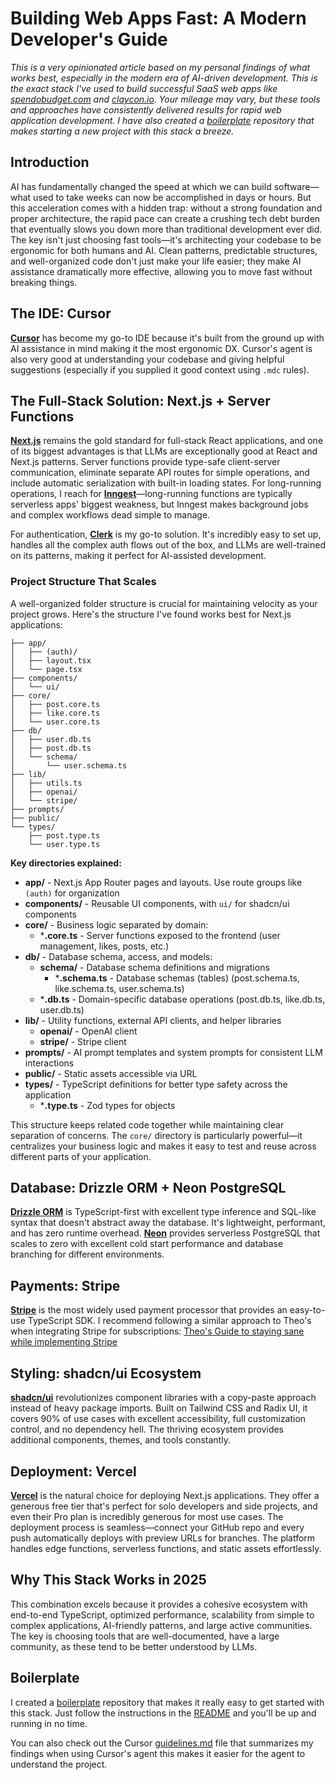 
# Building Web Apps Fast: A Modern Developer's Guide

<DateTime date="2025-07-07" />

*This is a very opinionated article based on my personal findings of what works best, especially in the modern era of AI-driven development. This is the exact stack I've used to build successful SaaS web apps like [spendobudget.com](https://spendobudget.com) and [claycon.io](https://claycon.io). Your mileage may vary, but these tools and approaches have consistently delivered results for rapid web application development. I have also created a [boilerplate](https://github.com/sergiosegrera/boilerplate) repository that makes starting a new project with this stack a breeze.*

## Introduction

AI has fundamentally changed the speed at which we can build software—what used to take weeks can now be accomplished in days or hours. But this acceleration comes with a hidden trap: without a strong foundation and proper architecture, the rapid pace can create a crushing tech debt burden that eventually slows you down more than traditional development ever did. The key isn't just choosing fast tools—it's architecting your codebase to be ergonomic for both humans and AI. Clean patterns, predictable structures, and well-organized code don't just make your life easier; they make AI assistance dramatically more effective, allowing you to move fast without breaking things.

## The IDE: Cursor

[**Cursor**](https://cursor.sh) has become my go-to IDE because it's built from the ground up with AI assistance in mind making it the most ergonomic DX. Cursor's agent is also very good at understanding your codebase and giving helpful suggestions (especially if you supplied it good context using `.mdc` rules).

## The Full-Stack Solution: Next.js + Server Functions

[**Next.js**](https://nextjs.org) remains the gold standard for full-stack React applications, and one of its biggest advantages is that LLMs are exceptionally good at React and Next.js patterns. Server functions provide type-safe client-server communication, eliminate separate API routes for simple operations, and include automatic serialization with built-in loading states. For long-running operations, I reach for [**Inngest**](https://inngest.com)—long-running functions are typically serverless apps' biggest weakness, but Inngest makes background jobs and complex workflows dead simple to manage.

For authentication, [**Clerk**](https://clerk.com) is my go-to solution. It's incredibly easy to set up, handles all the complex auth flows out of the box, and LLMs are well-trained on its patterns, making it perfect for AI-assisted development.

### Project Structure That Scales

A well-organized folder structure is crucial for maintaining velocity as your project grows. Here's the structure I've found works best for Next.js applications:

```
├── app/
│   ├── (auth)/
│   ├── layout.tsx
│   └── page.tsx
├── components/
│   └── ui/
├── core/
│   ├── post.core.ts
│   ├── like.core.ts
│   └── user.core.ts
├── db/
│   ├── user.db.ts
│   ├── post.db.ts
│   └── schema/
│       └── user.schema.ts
├── lib/
│   ├── utils.ts
│   ├── openai/
│   └── stripe/
├── prompts/
├── public/
└── types/
    ├── post.type.ts
    └── user.type.ts
```

**Key directories explained:**

- **app/** - Next.js App Router pages and layouts. Use route groups like `(auth)` for organization
- **components/** - Reusable UI components, with `ui/` for shadcn/ui components
- **core/** - Business logic separated by domain:
  - ***.core.ts** - Server functions exposed to the frontend (user management, likes, posts, etc.)
- **db/** - Database schema, access, and models:
  - **schema/** - Database schema definitions and migrations
    - ***.schema.ts** - Database schemas (tables) (post.schema.ts, like.schema.ts, user.schema.ts)
  - ***.db.ts** - Domain-specific database operations (post.db.ts, like.db.ts, user.db.ts)
- **lib/** - Utility functions, external API clients, and helper libraries
  - **openai/** - OpenAI client
  - **stripe/** - Stripe client
- **prompts/** - AI prompt templates and system prompts for consistent LLM interactions
- **public/** - Static assets accessible via URL
- **types/** - TypeScript definitions for better type safety across the application
  - ***.type.ts** - Zod types for objects

This structure keeps related code together while maintaining clear separation of concerns. The `core/` directory is particularly powerful—it centralizes your business logic and makes it easy to test and reuse across different parts of your application.

## Database: Drizzle ORM + Neon PostgreSQL

[**Drizzle ORM**](https://orm.drizzle.team) is TypeScript-first with excellent type inference and SQL-like syntax that doesn't abstract away the database. It's lightweight, performant, and has zero runtime overhead. [**Neon**](https://neon.tech) provides serverless PostgreSQL that scales to zero with excellent cold start performance and database branching for different environments.

## Payments: Stripe

[**Stripe**](https://stripe.com) is the most widely used payment processor that provides an easy-to-use TypeScript SDK. I recommend following a similar approach to Theo's when integrating Stripe for subscriptions: [Theo's Guide to staying sane while implementing Stripe](https://github.com/t3dotgg/stripe-recommendations)

## Styling: shadcn/ui Ecosystem

[**shadcn/ui**](https://ui.shadcn.com) revolutionizes component libraries with a copy-paste approach instead of heavy package imports. Built on Tailwind CSS and Radix UI, it covers 90% of use cases with excellent accessibility, full customization control, and no dependency hell. The thriving ecosystem provides additional components, themes, and tools constantly.

## Deployment: Vercel

[**Vercel**](https://vercel.com) is the natural choice for deploying Next.js applications. They offer a generous free tier that's perfect for solo developers and side projects, and even their Pro plan is incredibly generous for most use cases. The deployment process is seamless—connect your GitHub repo and every push automatically deploys with preview URLs for branches. The platform handles edge functions, serverless functions, and static assets effortlessly.

## Why This Stack Works in 2025

This combination excels because it provides a cohesive ecosystem with end-to-end TypeScript, optimized performance, scalability from simple to complex applications, AI-friendly patterns, and large active communities. The key is choosing tools that are well-documented, have a large community, as these tend to be better understood by LLMs.

## Boilerplate

I created a [boilerplate](https://github.com/sergiosegrera/boilerplate) repository that makes it really easy to get started with this stack. Just follow the instructions in the [README](https://github.com/sergiosegrera/boilerplate/blob/main/README.md) and you'll be up and running in no time.

You can also check out the Cursor [guidelines.md](https://github.com/sergiosegrera/boilerplate/blob/main/.cursor/rules/guidelines.mdc) file that summarizes my findings when using Cursor's agent this makes it easier for the agent to understand the project.